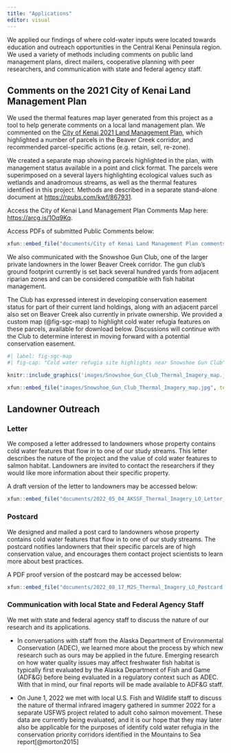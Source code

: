 ```yaml
---
title: "Applications"
editor: visual
---
```


We applied our findings of where cold-water inputs were located towards education and outreach opportunities in the Central Kenai Peninsula region. We used a variety of methods including comments on public land management plans, direct mailers, cooperative planning with peer researchers, and communication with state and federal agency staff.

## Comments on the 2021 City of Kenai Land Management Plan

We used the thermal features map layer generated from this project as a tool to help generate comments on a local land management plan. We commented on the [City of Kenai 2021 Land Management Plan](https://www.kenai.city/lands/page/land-management-plan), which highlighted a number of parcels in the Beaver Creek corridor, and recommended parcel-specific actions (e.g. retain, sell, re-zone).

We created a separate map showing parcels highlighted in the plan, with management status available in a point and click format. The parcels were superimposed on a several layers highlighting ecological values such as wetlands and anadromous streams, as well as the thermal features identified in this project. Methods are described in a separate stand-alone document at <https://rpubs.com/kwf/867931>.

Access the City of Kenai Land Management Plan Comments Map here: <https://arcg.is/1Oq9Kq>.

Access PDFs of submitted Public Comments below:

```r
xfun::embed_file("documents/City of Kenai Land Management Plan comments 20221031.zip", text = "City of Kenai 2021 Land Management Plan Comments")
```

We also communicated with the Snowshoe Gun Club, one of the larger private landowners in the lower Beaver Creek corridor. The gun club's ground footprint currently is set back several hundred yards from adjacent riparian zones and can be considered compatible with fish habitat management.

The Club has expressed interest in developing conservation easement status for part of their current land holdings, along with an adjacent parcel also set on Beaver Creek also currently in private ownership. We provided a custom map (@fig-sgc-map) to highlight cold water refugia features on these parcels, available for download below. Discussions will continue with the Club to determine interest in moving forward with a potential conservation easement.


```r

#| label: fig-sgc-map
#| fig-cap: "Cold water refugia site highlights near Snowshoe Gun Club"

knitr::include_graphics('images/Snowshoe_Gun_Club_Thermal_Imagery_map.jpg')

```

```r

xfun::embed_file("images/Snowshoe_Gun_Club_Thermal_Imagery_map.jpg", text = "Download Map of Cold Water Refugia features near Snowshow Gun Club.")

```


## Landowner Outreach

### Letter

We composed a letter addressed to landowners whose property contains cold water features that flow in to one of our study streams. This letter describes the nature of the project and the value of cold water features to salmon habitat. Landowners are invited to contact the researchers if they would like more information about their specific property.

A draft version of the letter to landowners may be accessed below:

```r
xfun::embed_file("documents/2022_05_04_AKSSF_Thermal_Imagery_LO_Letter_BM_v3.docx", text = "Download Landowner Outreach Letter")
```

### Postcard

We designed and mailed a post card to landowners whose property contains cold water features that flow in to one of our study streams. The postcard notifies landowners that their specific parcels are of high conservation value, and encourages them contact project scientists to learn more about best practices.

A PDF proof version of the postcard may be accessed below:

```r
xfun::embed_file("documents/2022_08_17_M2S_Thermal_Imagery_LO_Postcard.pdf", text = "Download Landowner Outreach Postcard")
```

### Communication with local State and Federal Agency Staff

We met with state and federal agency staff to discuss the nature of our research and its applications.

-   In conversations with staff from the Alaska Department of Environmental Conservation (ADEC), we learned more about the process by which new research such as ours may be applied in the future. Emerging research on how water quality issues may affect freshwater fish habitat is typically first evaluated by the Alaska Department of Fish and Game (ADF&G) before being evaluated in a regulatory context such as ADEC. With that in mind, our final reports will be made available to ADF&G staff.

-   On June 1, 2022 we met with local U.S. Fish and Wildlife staff to discuss the nature of thermal infrared imagery gathered in summer 2022 for a separate USFWS project related to adult coho salmon movement. These data are currently being evaluated, and it is our hope that they may later also be applicable for the purposes of identify cold water refugia in the conservation priority corridors identified in the Mountains to Sea report[@morton2015]

